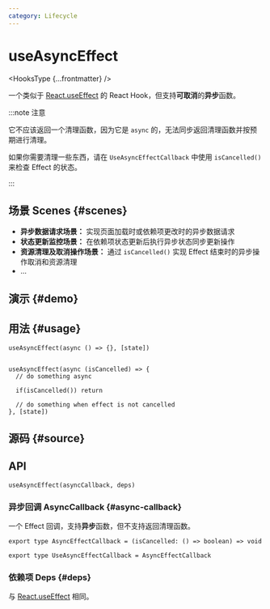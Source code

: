 ```yaml
---
category: Lifecycle
---
```


# useAsyncEffect


<HooksType {...frontmatter} />

一个类似于 [React.useEffect](https://react.dev/reference/react/useEffect) 的 React Hook，但支持**可取消**的**异步**函数。

:::note 注意

它不应该返回一个清理函数，因为它是 `async` 的，无法同步返回清理函数并按预期进行清理。

如果你需要清理一些东西，请在 `UseAsyncEffectCallback` 中使用 `isCancelled()` 来检查 Effect 的状态。

:::

## 场景 Scenes \{#scenes}

- **异步数据请求场景：** 实现页面加载时或依赖项更改时的异步数据请求
- **状态更新监控场景：** 在依赖项状态更新后执行异步状态同步更新操作
- **资源清理及取消操作场景：** 通过 `isCancelled()` 实现 Effect 结束时的异步操作取消和资源清理
- ...

## 演示 \{#demo}


<App />

## 用法 \{#usage}

```tsx
useAsyncEffect(async () => {}, [state])


useAsyncEffect(async (isCancelled) => {
  // do something async

  if(isCancelled()) return
  
  // do something when effect is not cancelled
}, [state])
```

## 源码 \{#source}


<Source />

## API

```tsx
useAsyncEffect(asyncCallback, deps)
```

### 异步回调 AsyncCallback \{#async-callback}

一个 Effect 回调，支持**异步**函数，但不支持返回清理函数。

```tsx
export type AsyncEffectCallback = (isCancelled: () => boolean) => void

export type UseAsyncEffectCallback = AsyncEffectCallback
```

### 依赖项 Deps \{#deps}

与 [React.useEffect](https://react.dev/reference/react/useEffect) 相同。
